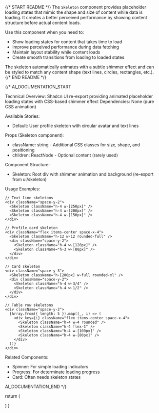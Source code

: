 
{/* START README */}
The `Skeleton` component provides placeholder loading states that mimic the shape and size of content while data is loading. It creates a better perceived performance by showing content structure before actual content loads.

Use this component when you need to:

- Show loading states for content that takes time to load
- Improve perceived performance during data fetching
- Maintain layout stability while content loads
- Create smooth transitions from loading to loaded states

The skeleton automatically animates with a subtle shimmer effect and can be styled to match any content shape (text lines, circles, rectangles, etc.).
{/* END README */}

{/*
AI_DOCUMENTATION_START

Technical Overview: Shadcn UI re-export providing animated placeholder loading states with CSS-based shimmer effect
Dependencies: None (pure CSS animation)

Available Stories:

- Default: User profile skeleton with circular avatar and text lines

Props (Skeleton component):

- className: string - Additional CSS classes for size, shape, and positioning
- children: ReactNode - Optional content (rarely used)

Component Structure:

- Skeleton: Root div with shimmer animation and background (re-export from ui/skeleton)

Usage Examples:

```tsx
// Text line skeletons
<div className="space-y-2">
  <Skeleton className="h-4 w-[250px]" />
  <Skeleton className="h-4 w-[200px]" />
  <Skeleton className="h-4 w-[150px]" />
</div>

// Profile card skeleton
<div className="flex items-center space-x-4">
  <Skeleton className="h-12 w-12 rounded-full" />
  <div className="space-y-2">
    <Skeleton className="h-4 w-[120px]" />
    <Skeleton className="h-3 w-[80px]" />
  </div>
</div>

// Card skeleton
<div className="space-y-3">
  <Skeleton className="h-[200px] w-full rounded-xl" />
  <div className="space-y-2">
    <Skeleton className="h-4 w-3/4" />
    <Skeleton className="h-4 w-1/2" />
  </div>
</div>

// Table row skeletons
<div className="space-y-2">
  {Array.from({ length: 5 }).map((_, i) => (
    <div key={i} className="flex items-center space-x-4">
      <Skeleton className="h-4 w-4 rounded" />
      <Skeleton className="h-4 flex-1" />
      <Skeleton className="h-4 w-[100px]" />
      <Skeleton className="h-4 w-[80px]" />
    </div>
  ))}
</div>
```

Related Components:

- Spinner: For simple loading indicators
- Progress: For determinate loading progress
- Card: Often needs skeleton states

AI_DOCUMENTATION_END
*/}

  return (
    <div className="flex items-center space-x-4">
      <Skeleton className="h-12 w-12 rounded-full" />
      <div className="space-y-2">
        <Skeleton className="h-4 w-[250px]" />
        <Skeleton className="h-4 w-[200px]" />
      </div>
    </div>
  )
}
